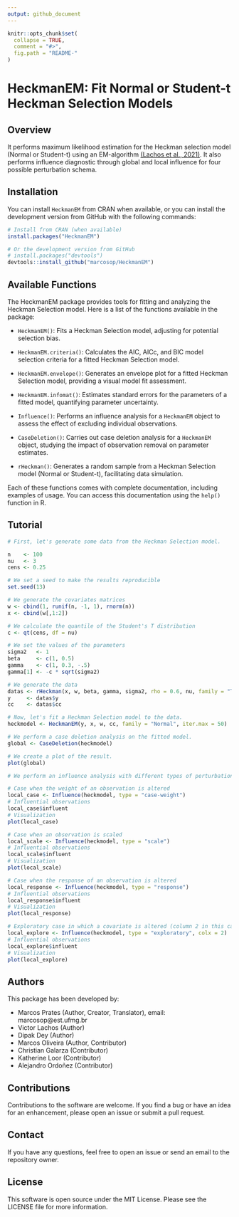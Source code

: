 ```yaml
---
output: github_document
---
```


```r
knitr::opts_chunk$set(
  collapse = TRUE,
  comment = "#>",
  fig.path = "README-"
)
```

# HeckmanEM: Fit Normal or Student-t Heckman Selection Models

## Overview

It performs maximum likelihood estimation for the Heckman selection model (Normal or Student-t) using an EM-algorithm [(Lachos et al., 2021)](https://doi.org/10.1016/j.jmva.2021.104737). It also performs influence diagnostic through global and local influence for four possible perturbation schema. 

## Installation


You can install `HeckmanEM` 
from
 CRAN when available, 
or
 you can install the development version 
from
 GitHub 
with
 the following commands:

```r
# Install from CRAN (when available)
install.packages("HeckmanEM")

# Or the development version from GitHub
# install.packages("devtools")
devtools::install_github("marcosop/HeckmanEM")
```

## Available Functions

The HeckmanEM package provides tools for fitting and analyzing the Heckman Selection model. Here is a list of the functions available in the package:

- `HeckmanEM()`: Fits a Heckman Selection model, adjusting for potential selection bias. 

- `HeckmanEM.criteria()`: Calculates the AIC, AICc, and BIC model selection criteria for a fitted Heckman Selection model.

- `HeckmanEM.envelope()`: Generates an envelope plot for a fitted Heckman Selection model, providing a visual model fit assessment.

- `HeckmanEM.infomat()`: Estimates standard errors for the parameters of a fitted model, quantifying parameter uncertainty.

- `Influence()`: Performs an influence analysis for a `HeckmanEM` object to assess the effect of excluding individual observations.

- `CaseDeletion()`: Carries out case deletion analysis for a `HeckmanEM` object, studying the impact of observation removal on parameter estimates.

- `rHeckman()`: Generates a random sample from a Heckman Selection model (Normal or Student-t), facilitating data simulation.

Each of these functions comes with complete documentation, including examples of usage. You can access this documentation using the `help()` function in R.

## Tutorial
```r
# First, let's generate some data from the Heckman Selection model.

n    <- 100
nu   <- 3
cens <- 0.25

# We set a seed to make the results reproducible
set.seed(13)

# We generate the covariates matrices
w <- cbind(1, runif(n, -1, 1), rnorm(n))
x <- cbind(w[,1:2])

# We calculate the quantile of the Student's T distribution
c <- qt(cens, df = nu)

# We set the values of the parameters
sigma2   <- 1
beta     <- c(1, 0.5)
gamma    <- c(1, 0.3, -.5)
gamma[1] <- -c * sqrt(sigma2)

# We generate the data
datas <- rHeckman(x, w, beta, gamma, sigma2, rho = 0.6, nu, family = "T")
y     <- datas$y
cc    <- datas$cc

# Now, let's fit a Heckman Selection model to the data.
heckmodel <- HeckmanEM(y, x, w, cc, family = "Normal", iter.max = 50)

# We perform a case deletion analysis on the fitted model.
global <- CaseDeletion(heckmodel)

# We create a plot of the result.
plot(global)

# We perform an influence analysis with different types of perturbations.

# Case when the weight of an observation is altered
local_case <- Influence(heckmodel, type = "case-weight")
# Influential observations
local_case$influent 
# Visualization
plot(local_case)

# Case when an observation is scaled
local_scale <- Influence(heckmodel, type = "scale")
# Influential observations
local_scale$influent
# Visualization
plot(local_scale)

# Case when the response of an observation is altered
local_response <- Influence(heckmodel, type = "response")
# Influential observations
local_response$influent
# Visualization
plot(local_response)

# Exploratory case in which a covariate is altered (column 2 in this case)
local_explore <- Influence(heckmodel, type = "exploratory", colx = 2)
# Influential observations
local_explore$influent
# Visualization
plot(local_explore)
```

## Authors
This package has been developed by:

- Marcos Prates (Author, Creator, Translator), email: marcosop@est.ufmg.br
- Victor Lachos (Author)
- Dipak Dey (Author)
- Marcos Oliveira (Author, Contributor)
- Christian Galarza (Contributor)
- Katherine Loor (Contributor)
- Alejandro Ordoñez (Contributor)

## Contributions
Contributions to the software are welcome. If you find a bug or have an idea for an enhancement, please open an issue or submit a pull request.

## Contact
If you have any questions, feel free to open an issue or send an email to the repository owner.

## License
This software is open source under the MIT License. Please see the LICENSE file for more information.




<!-- ## Usage -->

<!-- `library(HeckmanEM)` will load **HeckmanEM**, a function to fit Heckman Selection models. The user can choose between two families of distribution: **Normal** or **Student-t**. -->

<!-- See `?HeckmanEM` for examples. -->
